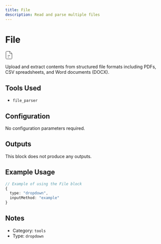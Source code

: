 ```yaml
---
title: File
description: Read and parse multiple files
---
```



# File

<BlockInfoCard 
  type="dropdown"
  color="#40916C"
  category="tools"
/>

<div className="not-prose my-6 flex justify-center"><svg
      {...props}
      width="23"
      height="28"
      viewBox="0 0 23 28"
      fill="none"
      xmlns="http://www.w3.org/2000/svg"
    >
      <path
        d="M8 15.2H15.2M8 20H11.6M2 4.4V23.6C2 24.2365 2.25286 24.847 2.70294 25.2971C3.15303 25.7471 3.76348 26 4.4 26H18.8C19.4365 26 20.047 25.7471 20.4971 25.2971C20.9471 24.847 21.2 24.2365 21.2 23.6V9.6104C21.2 9.29067 21.136 8.97417 21.012 8.67949C20.8879 8.38481 20.7062 8.11789 20.4776 7.8944L15.1496 2.684C14.7012 2.24559 14.0991 2.00008 13.472 2H4.4C3.76348 2 3.15303 2.25286 2.70294 2.70294C2.25286 3.15303 2 3.76348 2 4.4Z"
        stroke="currentColor"
        strokeWidth="2.25"
        strokeLinecap="round"
        strokeLinejoin="round"
      />
      <path
        d="M14 2V6.8C14 7.43652 14.2529 8.04697 14.7029 8.49706C15.153 8.94714 15.7635 9.2 16.4 9.2H21.2"
        stroke="currentColor"
        strokeWidth="2.25"
        strokeLinejoin="round"
      />
    </svg></div>

Upload and extract contents from structured file formats including PDFs, CSV spreadsheets, and Word documents (DOCX). 

## Tools Used

- `file_parser`

## Configuration

No configuration parameters required.



## Outputs

This block does not produce any outputs.

## Example Usage

```typescript
// Example of using the File block
{
  type: "dropdown",
  inputMethod: "example"
}
```

## Notes

- Category: `tools`
- Type: `dropdown`
